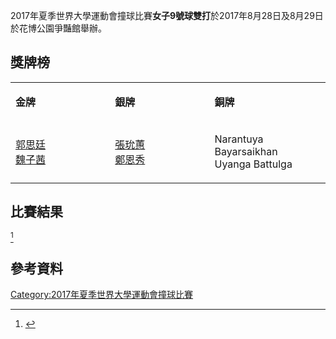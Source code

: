 {{Multiple issues|
{{Original research|time=2021-04-14T06:37:08+00:00}}
{{Refimprove|time=2021-04-14T06:37:08+00:00}}
}}
{{Infobox sports competition event
|event = 女子9號球雙打
|games = 2017年夏季世界大學運動會
|venue = 花博公園爭豔館
|date = 2017年8月28日 - 2017年8月29日
|competitors =8
|nations =4
|gold =[[郭思廷|郭思廷]]<br>[[魏子茜|魏子茜]]
|goldNOC = TPE
|silver=[[張玧蕙|張玧蕙]]<br>[[鄭恩秀|鄭恩秀]]
|silverNOC=KOR
|bronze=Narantuya Bayarsaikhan<br>Uyanga Battulga
|bronzeNOC=MGL
}}
{{main|2017年夏季世界大學運動會撞球比賽|}}
2017年夏季世界大學運動會撞球比賽'''女子9號球雙打'''於2017年8月28日及8月29日於花博公園爭豔館舉辦。

== 獎牌榜 ==

{| class="wikitable" style="text-align:left"
| width="200" bgcolor="gold" |'''金牌'''
| width="200" bgcolor="silver" |'''銀牌'''
| width="200" bgcolor="CC9966" |'''銅牌'''
|-
|{{flagIOC2team|TPE|2017年夏季世界大學運動會}}
[[郭思廷|郭思廷]]<br>[[魏子茜|魏子茜]]
|{{flagIOC2team|KOR|2017年夏季世界大學運動會}}
[[張玧蕙|張玧蕙]]<br>[[鄭恩秀|鄭恩秀]]
|{{flagIOC2team|MGL|2017年夏季世界大學運動會}}
Narantuya Bayarsaikhan<br>Uyanga Battulga
|}

==比賽結果==
<ref>{{cite web|url=https://data.2017.gov.taipei/atos/prod/resTP2017/pdf/TP2017/BS/TP2017_BS_C75_BSW291000.pdf|title=2017 Summer Universiade – Billiard – Women's 9-ball Doubles Results Bracket|publisher=taipei2017.com|accessdate=27 September 2017}}</ref>
{{Round4-with third <!-- semi finals -->|
|'''{{flagIOC2athlete|[[郭思廷|郭思廷]]|TPE|2017年夏季世界大學運動會}}<br />{{flagIOC2athlete|[[魏子茜|魏子茜]]|TPE|2017年夏季世界大學運動會}}'''
|'''9'''
|{{flagIOC2athlete|[[Uyanga_Battulga|Uyanga Battulga]]|MGL|2017年夏季世界大學運動會}}<br />{{flagIOC2athlete|[[N._Bayarsaikhan|N. Bayarsaikhan]]|MGL|2017年夏季世界大學運動會}}
|2
|
|'''{{flagIOC2athlete|[[張玧蕙|張玧蕙]]|KOR|2017年夏季世界大學運動會}}<br />{{flagIOC2athlete|[[鄭恩秀|鄭恩秀]]|KOR|2017年夏季世界大學運動會}}'''
|'''9'''
|{{flagIOC2athlete|[[Ong_Rui_Yi|Ong Rui Yi]]|SGP|2017年夏季世界大學運動會}}<br />{{flagIOC2athlete|[[黃麗婷|黃麗婷]]|SGP|2017年夏季世界大學運動會}}
|8
<!-- final -->
|
|'''{{flagIOC2athlete|[[郭思廷|郭思廷]]|TPE|2017年夏季世界大學運動會}}<br />{{flagIOC2athlete|[[魏子茜|魏子茜]]|TPE|2017年夏季世界大學運動會}}'''
|'''9'''
|{{flagIOC2athlete|[[張玧蕙|張玧蕙]]|KOR|2017年夏季世界大學運動會}}<br />{{flagIOC2athlete|[[鄭恩秀|鄭恩秀]]|KOR|2017年夏季世界大學運動會}}
|3
<!-- third place -->
|
|'''{{flagIOC2athlete|[[Uyanga_Battulga|Uyanga Battulga]]|MGL|2017年夏季世界大學運動會}}<br />{{flagIOC2athlete|[[N._Bayasaikhan|N. Bayasaikhan]]|MGL|2017年夏季世界大學運動會}}'''
|'''9'''
|{{flagIOC2athlete|[[Ong_Rui_Yi|Ong Rui Yi]]|SGP|2017年夏季世界大學運動會}}<br />{{flagIOC2athlete|[[黃麗婷|黃麗婷]]|SGP|2017年夏季世界大學運動會}}
|3
|team-width=225|widescore=yes|bold_winner=high|3rdplace=yes|RD1=準決賽|RD2=金牌戰|Consol=銅牌戰 <!-- Date-Place/Team 1/Score 1/Team 2/Score 2 -->}}

==參考資料==
{{reflist}}

[[Category:2017年夏季世界大學運動會撞球比賽|Category:2017年夏季世界大學運動會撞球比賽]]